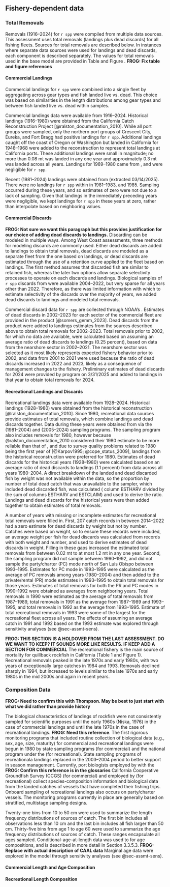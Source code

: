 ## Fishery-dependent data

### Total Removals {#removals}

Removals (1916--2024) for `r spp` were compiled from multiple data sources. This assessment uses total removals (landings plus dead discards) for all fishing fleets. Sources for total removals are described below. In instances where separate data sources were used for landings and dead discards, each component is described separately. The values for total removals used in the base model are provided in Table \ref{tab:catches1} and Figure \ref{fig:catches}.
**FROG: Fix table and figure references**

#### Commercial Landings

Commercial landings for `r spp` were combined into a single fleet by aggregating across gear types and fish landed live vs. dead. This choice was based on similarities in the length distributions among gear types and between fish landed live vs. dead within \gls{pacfin} samples.

Commercial landings data were available from 1916--2024. Historical landings (1916--1980) were obtained from the California Catch Reconstruction Project [@ralston_documentation_2010]. While all port groups were sampled, only the northern port groups of Crescent City, Eureka, and Fort Bragg had positive landings for `r spp`. Additional landings caught off the coast of Oregon or Washington but landed in California for 1948--1968 were added to the reconstruction to represent total landings at California ports. These additional landings were small in magnitude; no more than 0.08 mt was landed in any one year and approximately 0.3 mt was landed across all years. Landings for 1969--1980 came from \gls{calcom}, and were negligible for `r spp`. 

Recent (1981--2024) landings were obtained from \gls{pacfin} (extracted 03/14/2025). There were no landings for `r spp` within \gls{pacfin} in 1981--1983, and 1985. Sampling occurred during these years, and so estimates of zero were not due to a lack of sampling. Given that landings in the immediately preceding years were negligible, we kept landings for `r spp` in these years at zero, rather than interpolate based on neighboring values.


#### Commercial Discards

**FROG: Not sure we want this paragraph but this provides justification for our choice of adding dead discards to landings.**
Discarding can be modeled in multiple ways. Among West Coast assessments, three methods for modeling discards are commonly used. Either dead discards are added to landings to obtain total removals, dead discards are modeled as a separate fleet from the one based on landings, or dead discards are estimated through the use of a retention curve applied to the fleet based on landings. The first method assumes that discarded fish are similar to retained fish, whereas the later two options allow separate selectivity processes to operate on each discards and landings. Biological samples of `r spp` discards from \gls{wcgop} were available 2004--2022, but very sparse for all years other than 2022. Therefore, as there was limited information with which to estimate selectivity of the discards over the majority of years, we added dead discards to landings and modeled total removals. 

Commercial discard data for `r spp` are collected through NOAA's \gls{wcgop}. Estimates of dead discards in 2002--2023 for each sector of the commercial fleet are provided in the \gls{gemm} product [@somers_gemm_2023]. Dead discards from the \gls{gemm} product were added to landings estimates from the sources described above to obtain total removals for 2002--2023. Total removals prior to 2002, for which no \gls{wcgop} data are available, were calculated based on assuming an average ratio of dead discards to landings (0.25 percent), based on data from the nearshore sector in 2002--2021. The nearshore sector was selected as it most likely represents expected fishery behavior prior to 2002, and data from 2001 to 2021 were used because the ratio of dead discards increased in 2022 and 2023, likely as a consequence of management changes to the fishery. Preliminary estimates of dead discards for 2024 were provided by \gls{nwfsc} \gls{fos} program on 3/31/2025 and added to landings in that year to obtain total removals for 2024.   


#### Recreational Landings and Discards

Recreational landings data were available from 1928--2024. Historical landings (1928--1980) were obtained from the historical reconstruction [@ralston_documentation_2010]. Since 1980, recreational data sources provide estimates of total removals, which combine landings and dead discards together. Data during these years were obtained from \gls{recfin} via the \gls{mrfss} (1981--2004) and \gls{crfs} (2005--2024) sampling programs. The \gls{mrfss} sampling program also includes removals for 1980, however because @ralston_documentation_2010 considered their 1980 estimate to be more reliable than that of \gls{mrfss}, and due to survey quality problems related to 1980 being the first year of \gls{mrfss} [@Karpov1995; @cope_status_2009], landings from the historical reconstruction were preferred for 1980. Estimates of dead discards for the historical years (1928--1980) were calculated based on an average ratio of dead discards to landings (1.1 percent) from \gls{mrfss} data across all years 1980--2004. A direct breakdown of the landed and dead discarded fish by weight was not available within the \gls{mrfss} data, so the proportion by number of total dead catch that was unavailable to the sampler, which included dead discarded fish, was calculated (\gls{mrfss} column ESTHARV divided by the sum of columns ESTHARV and ESTCLAIM) and used to derive the ratio. Landings and dead discards for the historical years were then added together to obtain estimates of total removals. 

A number of years with missing or incomplete estimates for recreational total removals were filled in. First, 207 \gls{crfs} catch records in \gls{recfin} between 2014--2022 had a zero estimate for dead discards by weight but not by number. Catches were based on weight, so to ensure these records were included, an average weight per fish for dead discards was calculated from records with both weight and number, and used to derive estimates of dead discards in weight. Filling in these gaps increased the estimated total removals from between 0.02 mt to at most 1.2 mt in any one year. Second, the \gls{mrfss} sampling program did not sample between 1990--1992, and did not sample the party/charter (PC) mode north of San Luis Obispo between 1993--1995. Estimates for PC mode in 1993--1995 were calculated as the average of PC removals among \gls{mrfss} years (1980--2004) and then added to the private/rental (PR) mode estimates in 1993--1995 to obtain total removals for those years. Estimates of total removals for both the PR and PC modes in 1990--1992 were obtained as averages from neighboring years. Total removals in 1990 were estimated as the average of total removals from 1987--1989, total removals in 1991 as the average from 1987--1989 and 1993--1995, and total removals in 1992 as the average from 1993--1995. Estimate of total recreational removals in 1993 were some of the largest for the recreational fleet across all years. The effects of assuming an average catch in 1991 and 1992 based on the 1993 estimate was explored through sensitivity analyses (see @sec-assmt-sens). 

**FROG: THIS SECTION IS A HOLDOVER FROM THE LAST ASSESSMENT. DO WE WANT TO KEEP? IT SOUNDS MORE LIKE RESULTS. IF KEEP ADD A SECTION FOR COMMERCIAL**
The recreational fishery is the main source of mortality for quillback rockfish in California (Table 1 and Figure 1). Recreational removals peaked in the late 1970s and early 1980s, with two years of exceptionally large catches in 1984 and 1993. Removals declined sharply in 1994, but increased to levels similar to the late 1970s and early 1980s in the mid 2000s and again in recent years.

### Composition Data

**FROG: Need to confirm this with Thompson. May be best to just start with what we did rather than provide history**
<!-- This is the origianl split for comm and rec. The paragraph not commented out is the combined version -->
<!-- The biological characteristics of commercial landings of rockfish were not consistently sampled for scientific purposes until the early 1960s (Niska, 1976) **FROG: Need this reference**. Sampling programs to determine species compositions of commercially landed catches began in the late 1960s but the first rigorous monitoring programs that included routine collection of biological data (e.g., sex, age, size, maturity) were begun in 1980. Currently, port biologists employed by \gls{psmfc} with the \gls{ccgs} California Cooperative Groundfish Survey (CCGS) **FROG: Confirm this reference is in the glossaries** collect species-composition information and biological data from the landed catches of commercial vessels that have completed their fishing trips. The monitoring programs currently in place are generally based on stratified, multistage sampling designs. -->

<!-- The biological characteristics of recreational landings were not consistently sampled for scientific purposes until the late 1970s. The first rigorous monitoring programs that included routine collection of biological data (e.g., sex, age, size, maturity states) began in 1980 by the national \gls{mrfss} program under the \gls{psmfc} and by state sampling programs. State sampling programs replaced MRFSS in the 2003--2004 period to better support in season management. Currently, port biologists employed by \gls{cdfw} collect catch, effort, and biological data from the landed catches of recreational vessels that have completed their fishing trips. Onboard sampling also occurs on party/charter vessels. -->

The biological characteristics of landings of rockfish were not consistently sampled for scientific purposes until the early 1960s (Niska, 1976) in the case of commercial landings and until the late 1970s in the case of recreational landings. **FROG: Need this reference**. The first rigorous monitoring programs that included routine collection of biological data (e.g., sex, age, size, maturity) for commercial and recreational landings were begun in 1980 by state sampling programs (for commercial) and the national \gls{mrfss} program under the \gls{psmfc} (for recreational). State sampling programs of recreationala landings replaced \gls{mrfss} in the 2003--2004 period to better support in season management. Currently, port biologists employed by \gls{psmfc} with the \gls{ccgs} **FROG: Confirm this reference is in the glossaries** California Cooperative Groundfish Survey (CCGS) (for commercial) and employed by \gls{cdfw} (for recreational) collect species-composition information and biological data from the landed catches of vessels that have completed their fishing trips. Onboard sampling of recreational landings also occurs on party/charter vessels. The monitoring programs currently in place are generally based on stratified, multistage sampling designs.

Twenty-one bins from 10 to 50 cm were used to summarize the length frequency distributions of sources of catch. The first bin includes all observations less than 10 cm and the last bin includes all fish larger than 50 cm. Thirty-five bins from age 1 to age 60 were used to summarize the age frequency distributions of sources of catch. These ranges encapsulate all ages sampled. Conditional-age-at-length data was used to for age compositions, and is described in more detail in Section 3.3.5.3. **FROG: Replace with actual description of CAAL data** Marginal age data were explored in the model through sensitivity analyses (see @sec-assmt-sens).

#### Commercial Length and Age Composition

#### Recreational Length Composition

